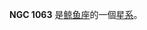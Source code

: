 {{NGCInfoBox|NGCID=NGC 1063|發現者=讓·瑪璉·愛德華·史提芬|發現日期=1881年11月16日|其他編號=MCG -1-7-36,IRAS02396-0546|曆元=J2000.0|赤經=42分9.9秒
|赤緯=-5°34'6"|星座=鲸鱼座|星體=星系|星等=13.8|表面亮度=13.3|藍等=14.6}}

'''NGC 1063''' 是[[鲸鱼座|鲸鱼座]]的一個[[星系|星系]]。

{{NGCReference|1063}}
{{Catalogs|NGC=1063}}

{{Galaxy-stub}}